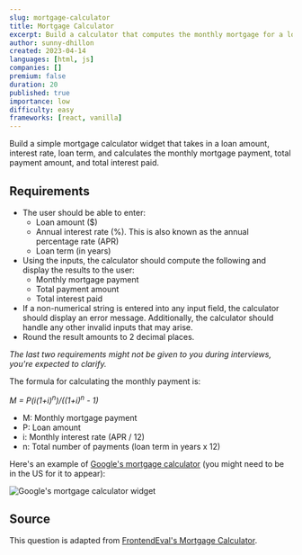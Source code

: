```yaml
---
slug: mortgage-calculator
title: Mortgage Calculator
excerpt: Build a calculator that computes the monthly mortgage for a loan
author: sunny-dhillon
created: 2023-04-14
languages: [html, js]
companies: []
premium: false
duration: 20
published: true
importance: low
difficulty: easy
frameworks: [react, vanilla]
---
```


Build a simple mortgage calculator widget that takes in a loan amount, interest rate, loan term, and calculates the monthly mortgage payment, total payment amount, and total interest paid.

## Requirements

- The user should be able to enter:
  - Loan amount ($)
  - Annual interest rate (%). This is also known as the annual percentage rate (APR)
  - Loan term (in years)
- Using the inputs, the calculator should compute the following and display the results to the user:
  - Monthly mortgage payment
  - Total payment amount
  - Total interest paid
- If a non-numerical string is entered into any input field, the calculator should display an error message. Additionally, the calculator should handle any other invalid inputs that may arise.
- Round the result amounts to 2 decimal places.

_The last two requirements might not be given to you during interviews, you're expected to clarify._

The formula for calculating the monthly payment is:

_*M = P(i(1+i)<sup>n</sup>)/((1+i)<sup>n</sup> - 1)*_

- M: Monthly mortgage payment
- P: Loan amount
- i: Monthly interest rate (APR / 12)
- n: Total number of payments (loan term in years x 12)

Here's an example of [Google's mortgage calculator](https://www.google.com/search?q=mortgage+calculator) (you might need to be in the US for it to appear):

![Google's mortgage calculator widget](/img/questions/mortgage-calculator/google-mortgage-calculator-example.png)

## Source

This question is adapted from [FrontendEval's Mortgage Calculator](https://frontendeval.com/questions/mortgage-calculator).

